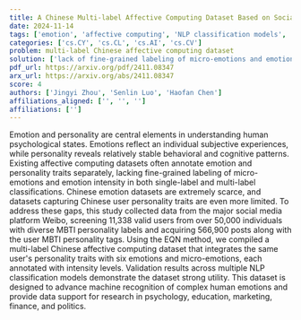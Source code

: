 ```yaml
---
title: A Chinese Multi-label Affective Computing Dataset Based on Social Media Network Users
date: 2024-11-14
tags: ['emotion', 'affective computing', 'NLP classification models', 'social media', 'Chinese datasets', 'personality', 'multi-label classification']
categories: ['cs.CY', 'cs.CL', 'cs.AI', 'cs.CV']
problem: multi-label Chinese affective computing dataset
solution: ['lack of fine-grained labeling of micro-emotions and emotion intensity']
pdf_url: https://arxiv.org/pdf/2411.08347
arx_url: https://arxiv.org/abs/2411.08347
score: 4
authors: ['Jingyi Zhou', 'Senlin Luo', 'Haofan Chen']
affiliations_aligned: ['', '', '']
affiliations: ['']
---
```



Emotion and personality are central elements in understanding human psychological states. Emotions reflect an individual subjective experiences, while personality reveals relatively stable behavioral and cognitive patterns. Existing affective computing datasets often annotate emotion and personality traits separately, lacking fine-grained labeling of micro-emotions and emotion intensity in both single-label and multi-label classifications. Chinese emotion datasets are extremely scarce, and datasets capturing Chinese user personality traits are even more limited. To address these gaps, this study collected data from the major social media platform Weibo, screening 11,338 valid users from over 50,000 individuals with diverse MBTI personality labels and acquiring 566,900 posts along with the user MBTI personality tags. Using the EQN method, we compiled a multi-label Chinese affective computing dataset that integrates the same user's personality traits with six emotions and micro-emotions, each annotated with intensity levels. Validation results across multiple NLP classification models demonstrate the dataset strong utility. This dataset is designed to advance machine recognition of complex human emotions and provide data support for research in psychology, education, marketing, finance, and politics.